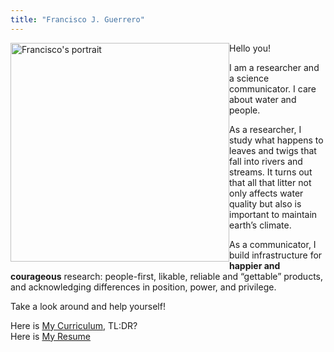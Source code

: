 ```yaml
---
title: "Francisco J. Guerrero"
---
```

<style>
body {
  background-image: url('river_aerial_view.png');
}
</style>
<img style="float: left;" src="guerrero_fj_3.png" alt="Francisco's portrait" width="350" height="350"> 

Hello you!

I am a researcher and a science communicator. I care about water and people. 

As a researcher, I study what happens to leaves and twigs that fall into rivers and streams. It turns out that all that litter not only affects water quality but also is important to maintain earth's climate. 

As a communicator, I build infrastructure for **happier and courageous** research: people-first, likable, reliable and "gettable" products, and acknowledging differences in position, power, and privilege.

Take a look around and help yourself!

Here is [ My Curriculum](), TL:DR?      
Here is [My Resume]()






